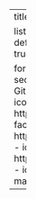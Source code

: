 ---
title: "p_q's blog"

listing:
  contents: posts
  sort: "date desc"
  type: default
  categories: true
  sort-ui: true
  filter-ui: true
page-layout: full

format:
  html:
    smooth-scroll: true
    anchor-sections: true
    other-links:
      - icon: github
        text: Github
        href: https://github.com/quanedl
      - icon: discord
        text: Discord
        href: https://discord.com/users/quaned
      - icon: facebook
        text: Facebook
        href: https://www.facebook.com/quanphung.1603
      - icon: instagram
        text: Instagram
        href: https://www.instagram.com/quanphung.1603/
      - icon: envelope
        text: Gmail
        href: mailto:youremail@gmail.com
---